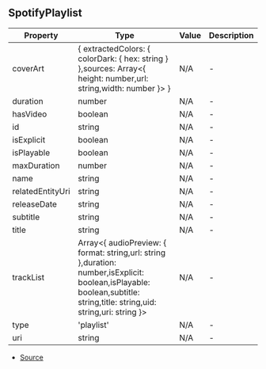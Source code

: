 ## SpotifyPlaylist


| Property | Type | Value | Description |
| ----------- | ----------- | ----------- | ----------- |
| coverArt | \{ extractedColors: \{ colorDark: \{ hex: string } },sources: Array\<\{ height: number,url: string,width: number }> } | N/A | - |
| duration | number | N/A | - |
| hasVideo | boolean | N/A | - |
| id | string | N/A | - |
| isExplicit | boolean | N/A | - |
| isPlayable | boolean | N/A | - |
| maxDuration | number | N/A | - |
| name | string | N/A | - |
| relatedEntityUri | string | N/A | - |
| releaseDate | string | N/A | - |
| subtitle | string | N/A | - |
| title | string | N/A | - |
| trackList | Array\<\{ audioPreview: \{ format: string,url: string },duration: number,isExplicit: boolean,isPlayable: boolean,subtitle: string,title: string,uid: string,uri: string }> | N/A | - |
| type | 'playlist' | N/A | - |
| uri | string | N/A | - |


- [Source](https://github.com/Androz2091/discord-player/blob/8b29b68/packages/extractor/src/extractors/YoutubeExtractor.ts#L525)
